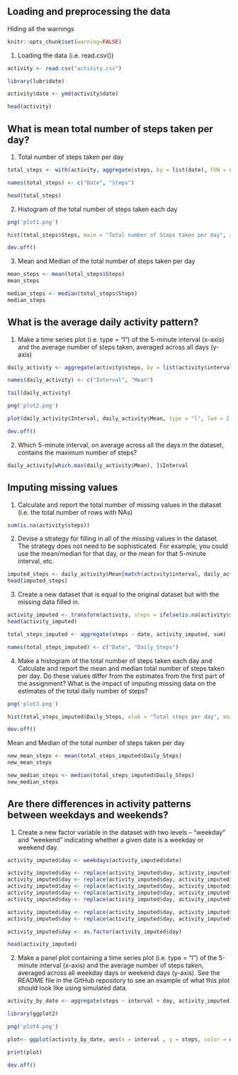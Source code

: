 ## Loading and preprocessing the data

Hiding all the warnings
```{r}
knitr::opts_chunk$set(warning=FALSE)
```

1. Loading the data (i.e. read.csv())
```{r}
activity <- read.csv("activity.csv")

library(lubridate)

activity$date <- ymd(activity$date)

head(activity)
```


## What is mean total number of steps taken per day?

1. Total number of steps taken per day
```{r}
total_steps <- with(activity, aggregate(steps, by = list(date), FUN = sum, na.rm = TRUE))

names(total_steps) <- c("Date", "Steps")

head(total_steps)
```

2. Histogram of the total number of steps taken each day
```{r}
png('plot1.png')

hist(total_steps$Steps, main = "Total number of Steps taken per day", xlab = "Number of steps")

dev.off()
```

3. Mean and Median of the total number of steps taken per day
```{r}
mean_steps <- mean(total_steps$Steps)
mean_steps

median_steps <- median(total_steps$Steps)
median_steps
```


## What is the average daily activity pattern?

1. Make a time series plot (i.e. type = "l") of the 5-minute interval (x-axis) and the average number of steps taken, averaged across all days (y-axis)

```{r}
daily_activity <- aggregate(activity$steps, by = list(activity$interval), FUN = mean, na.rm = TRUE)

names(daily_activity) <- c("Interval", "Mean")

tail(daily_activity)

png('plot2.png')

plot(daily_activity$Interval, daily_activity$Mean, type = "l", lwd = 2, xlab = "Interval", ylab = "Average number of steps", main = "Average number of steps per interval")

dev.off()
```

2. Which 5-minute interval, on average across all the days in the dataset, contains the maximum number of steps?

```{r}
daily_activity[which.max(daily_activity$Mean), ]$Interval
```


## Imputing missing values

1. Calculate and report the total number of missing values in the dataset (i.e. the total number of rows with NAs)

```{r}
sum(is.na(activity$steps))
```

2. Devise a strategy for filling in all of the missing values in the dataset. The strategy does not need to be sophisticated. For example, you could use the mean/median for that day, or the mean for that 5-minute interval, etc.

```{r}
imputed_steps <- daily_activity$Mean[match(activity$interval, daily_activity$Interval)]
head(imputed_steps)
```

3. Create a new dataset that is equal to the original dataset but with the missing data filled in.

```{r}
activity_imputed <- transform(activity, steps = ifelse(is.na(activity$steps), yes = imputed_steps, no = activity$steps))
head(activity_imputed)

total_steps_imputed <- aggregate(steps ~ date, activity_imputed, sum)

names(total_steps_imputed) <- c("Date", "Daily_Steps")
```

4. Make a histogram of the total number of steps taken each day and Calculate and report the mean and median total number of steps taken per day. Do these values differ from the estimates from the first part of the assignment? What is the impact of imputing missing data on the estimates of the total daily number of steps?

```{r}
png('plot3.png')

hist(total_steps_imputed$Daily_Steps, xlab = "Total steps per day", main = "Total number of steps taken each day")

dev.off()
```

Mean and Median of the total number of steps taken per day
```{r}
new_mean_steps <- mean(total_steps_imputed$Daily_Steps)
new_mean_steps

new_median_steps <- median(total_steps_imputed$Daily_Steps)
new_median_steps
```


## Are there differences in activity patterns between weekdays and weekends?

1. Create a new factor variable in the dataset with two levels – “weekday” and “weekend” indicating whether a given date is a weekday or weekend day.

```{r}
activity_imputed$day <- weekdays(activity_imputed$date)

activity_imputed$day <- replace(activity_imputed$day, activity_imputed$day == "Monday", "Weekday")
activity_imputed$day <- replace(activity_imputed$day, activity_imputed$day == "Tuesday", "Weekday")
activity_imputed$day <- replace(activity_imputed$day, activity_imputed$day == "Wednesday", "Weekday")
activity_imputed$day <- replace(activity_imputed$day, activity_imputed$day == "Thursday", "Weekday")
activity_imputed$day <- replace(activity_imputed$day, activity_imputed$day == "Friday", "Weekday")

activity_imputed$day <- replace(activity_imputed$day, activity_imputed$day == "Saturday", "Weekend")
activity_imputed$day <- replace(activity_imputed$day, activity_imputed$day == "Sunday", "Weekend")

activity_imputed$day <- as.factor(activity_imputed$day)

head(activity_imputed)
```

2. Make a panel plot containing a time series plot (i.e. type = "l") of the 5-minute interval (x-axis) and the average number of steps taken, averaged across all weekday days or weekend days (y-axis). See the README file in the GitHub repository to see an example of what this plot should look like using simulated data.

```{r}
activity_by_date <- aggregate(steps ~ interval + day, activity_imputed, mean, na.rm = TRUE)

library(ggplot2)

png('plot4.png')

plot<- ggplot(activity_by_date, aes(x = interval , y = steps, color = day)) + geom_line() + labs(title = "Average daily steps by type of date", x = "Interval", y = "Average number of steps") + facet_wrap(~ day, ncol = 1, nrow=2)

print(plot)

dev.off()
```